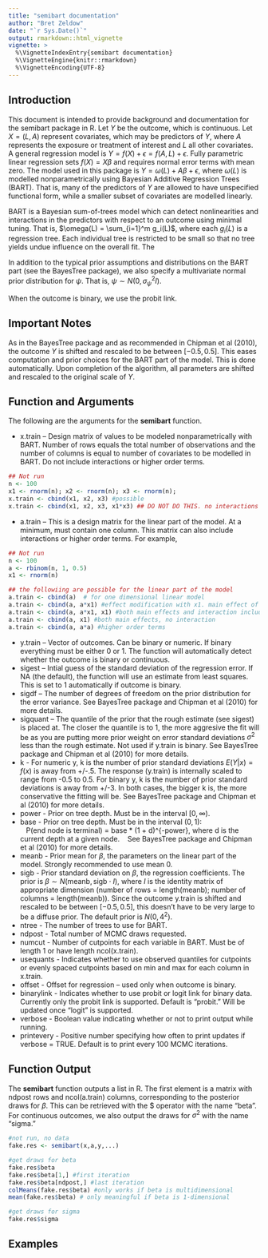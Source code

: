 ```yaml
---
title: "semibart documentation"
author: "Bret Zeldow"
date: "`r Sys.Date()`"
output: rmarkdown::html_vignette
vignette: >
  %\VignetteIndexEntry{semibart documentation}
  %\VignetteEngine{knitr::rmarkdown}
  %\VignetteEncoding{UTF-8}
---
```


## Introduction

This document is intended to provide background and documentation for the semibart package in R. Let $Y$ be the outcome, which is continuous. Let $X = (L, A)$ represent covariates, which may be predictors of $Y$, where $A$ represents the exposure or treatment of interest and $L$ all other covariates. A general regression model is $Y = f(X) + \epsilon = f(A, L) + \epsilon$. Fully parametric linear regression sets $f(X) = X\beta$ and requires normal error terms with mean zero. The model used in this package is $Y = \omega(L) + A \beta + \epsilon$, where $\omega(L)$ is modelled nonparametrically using Bayesian Additive Regression Trees (BART). That is, many of the predictors of $Y$ are allowed to have unspecified functional form, while a smaller subset of covariates are modelled linearly.

BART is a Bayesian sum-of-trees model which can detect nonlinearities and interactions in the predictors with respect to an outcome using minimal tuning. That is, $\omega(L) = \sum_{i=1}^m g_i(L)$, where each $g_i(L)$ is a regression tree. Each individual tree is restricted to be small so that no tree yields undue influence on the overall fit. The 


In addition to the typical prior assumptions and distributions on the BART part (see the BayesTree package), we also specify a multivariate normal prior distribution for $\psi$. That is, $\psi \sim N(0,\sigma^2_{\psi} I).$

When the outcome is binary, we use the probit link.


## Important Notes

As in the BayesTree package and as recommended in Chipman et al (2010), the outcome $Y$ is shifted and rescaled to be between $[-0.5, 0.5]$. This eases computation and prior choices for the BART part of the model. This is done automatically. Upon completion of the algorithm, all parameters are shifted and rescaled to the original scale of $Y$.

## Function and Arguments

The following are the arguments for the **semibart** function.

* x.train -- Design matrix of values to be modeled nonparametrically with BART. Number of rows equals the total number of observations and the number of columns is equal to number of covariates to be modelled in BART. Do not include interactions or higher order terms.

```r
## Not run
n <- 100
x1 <- rnorm(n); x2 <- rnorm(n); x3 <- rnorm(n); 
x.train <- cbind(x1, x2, x3) #possible
x.train <- cbind(x1, x2, x3, x1*x3) ## DO NOT DO THIS. no interactions or higher order terms.
```

* a.train -- This is a design matrix for the linear part of the model. At a minimum, must contain one column. This matrix can also include interactions or higher order terms. For example,

```r
## Not run
n <- 100
a <- rbinom(n, 1, 0.5)
x1 <- rnorm(n)

## the followiing are possible for the linear part of the model
a.train <- cbind(a)  # for one dimensional linear model
a.train <- cbind(a, a*x1) #effect modification with x1. main effect of x1 included in x.train
a.train <- cbind(a, a*x1, x1) #both main effects and interaction included in linear model
a.train <- cbind(a, x1) #both main effects, no interaction
a.train <- cbind(a, a*a) #higher order terms
```
* y.train -- Vector of outcomes. Can be binary or numeric. If binary everything must be either 0 or 1. The function will automatically detect whether the outcome is binary or continuous.
* sigest -- Intial guess of the standard deviation of the regression error. If NA (the default), the function will use an estimate from least squares. This is set to 1 automatically if outcome is binary.
* sigdf -- The number of degrees of freedom on the prior distribution for the error variance. See BayesTree package and Chipman et al (2010) for more details.
* sigquant -- The quantile of the prior that the rough estimate (see sigest) is placed at. The closer the quantile is to 1, the more aggresive the fit will be as you are putting more prior weight on error standard deviations $\sigma^2$ less than the rough estimate. Not used if y.train is binary. See BayesTree package and Chipman et al (2010) for more details.
* k - For numeric y, k is the number of prior standard deviations $E(Y|x) = f(x)$ is away from +/-.5. The response (y.train) is internally scaled to range from -0.5 to 0.5. For binary y, k is the number of prior standard deviations \eqn{f(x)} is away from +/-3. In both cases, the bigger k is, the more conservative the fitting will be. See BayesTree package and Chipman et al (2010) for more details.
* power - Prior on tree depth. Must be in the interval $[0, \infty)$.
* base - Prior on tree depth. Must be in the interval $(0, 1)$:  
  \ \  P(end node is terminal) = base * (1 + d)^{-power}, where d is the current depth at a given node.
  \ \  See BayesTree package and Chipman et al (2010) for more details.
* meanb - Prior mean for $\beta$, the parameters on the linear part of the model. Strongly recommended to use mean 0.
* sigb - Prior standard deviation on $\beta$, the regression coefficients. The prior is $\beta \sim N(\text{meanb}, \text{sigb} \cdot I),$ where $I$ is the identity matrix of appropriate dimension (number of rows = length(meanb); number of columns = length(meanb)). Since the outcome y.train is shifted and rescaled to be between $[-0.5, 0.5]$, this doesn't have to be very large to be a diffuse prior. The default prior is $N(0, 4^2)$.
* ntree - The number of trees to use for BART.
* ndpost - Total number of MCMC draws requested.
* numcut - Number of cutpoints for each variable in BART. Must be of length 1 or have length ncol(x.train).
* usequants - Indicates whether to use observed quantiles for cutpoints or evenly spaced cutpoints based on min and max for each column in x.train.
* offset - Offset for regression -- used only when outcome is binary.
* binarylink - Indicates whether to use probit or logit link for binary data. Currently only the probit link is supported. Default is "probit." Will be updated once "logit" is supported.
* verbose - Boolean value indicating whether or not to print output while running.
* printevery - Positive number specifying how often to print updates if verbose = TRUE. Default is to print every 100 MCMC iterations.

## Function Output

The **semibart** function outputs a list in R. The first element is a matrix with ndpost rows and ncol(a.train) columns, corresponding to the posterior draws for $\beta$. This can be retrieved with the \$ operator with the name "beta". For continuous outcomes, we also output the draws for $\sigma^2$ with the name "sigma." 

```r
#not run, no data
fake.res <- semibart(x,a,y,...)

#get draws for beta
fake.res$beta
fake.res$beta[1,] #first iteration
fake.res$beta[ndpost,] #last iteration
colMeans(fake.res$beta) #only works if beta is multidimensional
mean(fake.res$beta) # only meaningful if beta is 1-dimensional

#get draws for sigma
fake.res$sigma
```


## Examples
